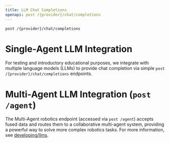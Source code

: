 ```yaml
---
title: LLM Chat Completions
openapi: post /{provider}/chat/completions
---
```


```bash
post /{provider}/chat/completions
```

# Single-Agent LLM Integration

For testing and introductory educational purposes, we integrate with multiple language models (LLMs) to provide chat completion via simple `post /{provider}/chat/completions` endpoints.

# Multi-Agent LLM Integration (`post /agent`)

The Multi-Agent robotics endpoint (accessed via `post /agent`) accepts fused data and routes them to a collaborative multi-agent system, providing a powerful way to solve more complex robotics tasks. For more information, see [developing/llms](../../developing/5_llms).